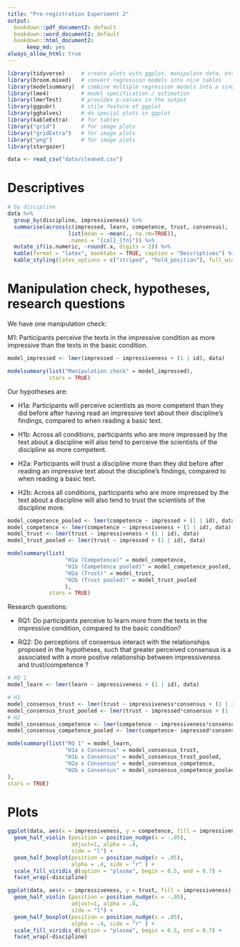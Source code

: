 ```yaml
---
title: "Pre-registration Experiment 2"
output:
  bookdown::pdf_document2: default
  bookdown::word_document2: default
  bookdown::html_document2:
      keep_md: yes
always_allow_html: true
---
```


```r
library(tidyverse)     # create plots with ggplot, manipulate data, etc.
library(broom.mixed)   # convert regression models into nice tables
library(modelsummary)  # combine multiple regression models into a single table
library(lme4)          # model specification / estimation 
library(lmerTest)      # provides p-values in the output
library(ggpubr)        # stile feature of ggplot
library(gghalves)      # do special plots in ggplot
library(kableExtra)    # for tables
library("grid")        # for image plots   
library("gridExtra")   # for image plots
library("png")         # for image plots
library(stargazer)
```

```r
data <- read_csv("data/cleaned.csv")
```

# Descriptives

```r
# by discipline
data %>% 
  group_by(discipline, impressiveness) %>% 
  summarise(across(c(impressed, learn, competence, trust, consensus), 
                   list(mean = ~mean(., na.rm=TRUE)), 
                   .names = "{col}_{fn}")) %>%
  mutate_if(is.numeric, ~round(.x, digits = 2)) %>% 
  kable(format = "latex", booktabs = TRUE, caption = "Descriptives") %>%
  kable_styling(latex_options = c("striped", "hold_position"), full_width = FALSE)
```

# Manipulation check, hypotheses, research questions

We have one manipulation check: 

M1: Participants perceive the texts in the impressive condition as more impressive than the texts in the basic condition.

```r
model_impressed <- lmer(impressed ~ impressiveness + (1 | id), data) 

modelsummary(list("Manipulation check" = model_impressed), 
             stars = TRUE)
```


Our hypotheses are:

- H1a: Participants will perceive scientists as more competent than they did before after having read an impressive text about their discipline's findings, compared to when reading a basic text. 

- H1b: Across all conditions, participants who are more impressed by the text about a discipline will also tend to perceive the scientists of the discipline as more competent.

- H2a: Participants will trust a discipline more than they did before after reading an impressive text about the discipline's findings, compared to when reading a basic text.

- H2b: Across all conditions, participants who are more impressed by the text about a discipline will also tend to trust the scientists of the discipline more.

```r
model_competence_pooled <- lmer(competence ~ impressed + (1 | id), data)
model_competence <- lmer(competence ~ impressiveness + (1 | id), data)
model_trust <- lmer(trust ~ impressiveness + (1 | id), data)
model_trust_pooled <- lmer(trust ~ impressed + (1 | id), data)

modelsummary(list(
                  "H1a (Competence)" = model_competence,
                  "H1b (Competence pooled)" = model_competence_pooled,
                  "H2a (Trust)" = model_trust,
                  "H2b (Trust pooled)" = model_trust_pooled
                  ), 
             stars = TRUE)
```

Research questions:

- RQ1: Do participants perceive to learn more from the texts in the impressive condition, compared to the basic condition?

- RQ2: Do perceptions of consensus interact with the relationships proposed in the hypotheses, such that greater perceived consensus is a associated with a more postive relationship between impressiveness and trust/competence ?

```r
# RQ 1
model_learn <- lmer(learn ~ impressiveness + (1 | id), data)

# H1
model_consensus_trust <- lmer(trust ~ impressiveness*consensus + (1 | id), data)
model_consensus_trust_pooled <- lmer(trust ~ impressed*consensus + (1 | id), data)
# H2
model_consensus_competence <- lmer(competence ~ impressiveness*consensus + (1 | id), data)
model_consensus_competence_pooled <- lmer(competence~ impressed*consensus + (1 | id), data)

modelsummary(list("RQ 1" = model_learn,
                  "H1a x Consensus" = model_consensus_trust,
                  "H1b x Consensus" = model_consensus_trust_pooled,
                  "H2a x Consensus" = model_consensus_competence,
                  "H2b x Consensus" = model_consensus_competence_pooled
), 
stars = TRUE)
```


# Plots

```r
ggplot(data, aes(x = impressiveness, y = competence, fill = impressiveness)) +
  geom_half_violin (position = position_nudge(x = -.05), 
                    adjust=1, alpha = .4,
                    side = "l") +
  geom_half_boxplot(position = position_nudge(x = .05), 
                    alpha = .4, side = "r" ) +
  scale_fill_viridis_d(option = "plasma", begin = 0.5, end = 0.7) +
  facet_wrap(~discipline)
```

```r
ggplot(data, aes(x = impressiveness, y = trust, fill = impressiveness)) +
  geom_half_violin (position = position_nudge(x = -.05), 
                    adjust=1, alpha = .4,
                    side = "l") +
  geom_half_boxplot(position = position_nudge(x = .05), 
                    alpha = .4, side = "r" ) +
  scale_fill_viridis_d(option = "plasma", begin = 0.5, end = 0.7) +
  facet_wrap(~discipline)
```
















